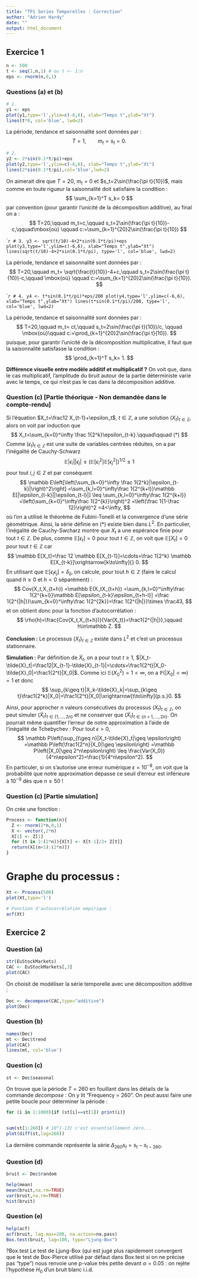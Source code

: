 ```yaml
---
title: "TP1 Series Temporelles : Correction"
author: "Adrien Hardy"
date: ""
output: html_document
---
```

## Exercice 1

```r
n <- 500
t <- seq(1,n,1) # ou t <- 1:n
eps <- rnorm(n,0,1)
```

### Questions (a) et (b)


```r
# 1.
y1 <- eps 
plot(y1,type='l',ylim=c(-6,6), xlab="Temps t",ylab="Xt")
lines(t*0, col='blue', lwd=2)
```

La période, tendance et saisonnalité sont données par :
$$
T=1,\qquad m_t=s_t=0.
$$

```r
# 2.
y2 <- 2*sin(0.1*t/pi)+eps
plot(y2,type='l',ylim=c(-6,6), xlab="Temps t",ylab="Xt")
lines(2*sin(0.1*t/pi),col='blue',lwd=2)
```

On aimerait dire que $T=20$, $m_t= 0$ et $s_t=2\sin(\frac{\pi t}{10})$, mais comme en toute rigueur la saisonnalité doit satisfaire la condition :
$$
\sum_{k=1}^T s_k= 0
$$
par convention (pour garantir l'unicité de la décomposition additive), au final on a : 
$$
T=20,\qquad  m_t=c,\qquad s_t=2\sin(\frac{\pi t}{10})-c,\qquad\mbox{où} \qquad c:=\sum_{k=1}^{20}2\sin(\frac{\pi t}{10})
$$

````r
# 3.
y3 <- sqrt(t/10)-4+2*sin(0.1*t/pi)+eps
plot(y3,type='l',ylim=c(-6,6), xlab="Temps t",ylab="Xt")
lines(sqrt(t/10)-4+2*sin(0.1*t/pi), type='l', col='blue', lwd=2)
```

La période, tendance et saisonnalité sont données par :
$$
T=20,\qquad m_t= \sqrt{\frac{t}{10}}-4+c,\qquad s_t=2\sin(\frac{\pi t}{10})-c,\qquad \mbox{où} \qquad c:=\sum_{k=1}^{20}2\sin(\frac{\pi t}{10}).
$$

````r

# 4.
y4 <- t*sin(0.1*t/pi)*eps/200
plot(y4,type='l',ylim=c(-6,6), xlab="Temps t",ylab="Xt")
lines(t*sin(0.1*t/pi)/200, type='l', col='blue', lwd=2)
```

La période, tendance et saisonnalité sont données par :
$$
T=20,\qquad m_t= ct,\qquad s_t=2\sin(\frac{\pi t}{10})/c, \qquad \mbox{où}\qquad c:=\prod_{k=1}^{20}2\sin(\frac{\pi t}{10}).
$$
puisque, pour garantir l'unicité de la décomposition multiplicative, il faut que la saisonnalité satisfasse la condition :
$$
\prod_{k=1}^T s_k= 1.
$$

**Différence visuelle entre modèle additif et multiplicatif ?**
On voit que, dans le cas multiplicatif, l'amplitude du bruit autour de la partie déterministe varie avec le temps, ce qui n'est pas le cas dans la décomposition additive.



### Question (c) [Partie théorique - Non demandée dans le compte-rendu]



Si l'équation $X_t=\frac12 X_{t-1}+\epsilon_t$, $t\in\mathbb{Z}$,  a une solution $(X_t)_{t\in\mathbb Z}$, alors on voit par induction que 
$$
X_t=\sum_{k=0}^\infty \frac 1{2^k}\epsilon_{t-k}.\qquad\qquad (*)
$$
Comme $(\epsilon_t)_{t\in\mathbb Z}$ est une suite de variables centrées réduites, on a par l'inégalité de Cauchy-Schwarz $$\mathbb E|\epsilon_{i}||\epsilon_{j}|\leq (\mathbb E[\epsilon_{i}^2]\mathbb E[\epsilon_{j}^2])^{1/2}\leq 1$$ pour tout $i,j\in\mathbb Z$ et par conséquent
$$
\mathbb E\left[\left(\sum_{k=0}^\infty \frac 1{2^k}|\epsilon_{t-k}|\right)^2\right]
=\sum_{k,l=0}^\infty\frac 1{2^{k+l}}\mathbb E[|\epsilon_{t-k}||\epsilon_{t-l}|]
\leq \sum_{k,l=0}^\infty\frac 1{2^{k+l}}
=\left(\sum_{k=0}^\infty\frac 1{2^{k}}\right)^2
=\left(\frac 1{1-\frac 12}\right)^2
=4<\infty,
$$
où l'on a utilisé le théorème de Fubini-Tonelli et la convergence d'une série géométrique. Ainsi, la série définie en (*) existe bien dans $L^2$. En particulier, l'inégalité de Cauchy-Swcharz montre que $X_t$ a une espérance finie pour tout $t\in\mathbb Z$. De plus, comme $\mathbb E[\epsilon_t]=0$ pour tout $t\in\mathbb Z$, on voit que $\mathbb E[X_t]=0$ pour tout $t\in\mathbb Z$ car 
$$
\mathbb E[X_t]=\frac 12 \mathbb E[X_{t-1}]=\cdots=\frac 1{2^k} \mathbb E[X_{t-k}]\xrightarrow[k\to\infty]{} 0.
$$
En utilisant que $\mathbb E[\epsilon_i\epsilon_j]=\delta_{ij}$, on calcule, pour tout $h\in\mathbb Z$ (faire le calcul quand $h\geq 0$ et $h<0$ séparément) :
$$
Cov(X_t,X_{t+h})
=\mathbb E(X_tX_{t+h})
=\sum_{k,l=0}^\infty\frac 1{2^{k+l}}\mathbb E[\epsilon_{t-k}\epsilon_{t+h-l}]
=\frac 1{2^{|h|}}\sum_{k=0}^\infty\frac 1{2^{2k}}=\frac 1{2^{|h|}}\times \frac43,
$$
et on obtient donc pour la fonction d'autocorrélation :
$$
\rho(h)=\frac{Cov(X_t,X_{t+h})}{Var(X_t)}=\frac1{2^{|h|}},\qquad h\in\mathbb Z.
$$

**Conclusion :** Le processus $(X_t)_{t\in\mathbb Z}$ existe dans $L^2$ et c'est un processus stationnaire.

**Simulation :** Par définition de $\tilde{X}_t$, on a pour tout $t\geq 1$,
$|X_t-\tilde{X}_t|=\frac12|X_{t-1}-\tilde{X}_{t-1}|=\cdots=\frac1{2^t}|X_0-\tilde{X}_0|=\frac1{2^t}|X_0|$. Comme ici $\mathbb E(X_0^2)=1<\infty$, on a $\mathbb P(|X_0|<\infty)=1$ et donc
$$
\sup_{k\geq t}|X_k-\tilde{X}_k|=\sup_{k\geq t}\frac1{2^k}|X_0|=\frac1{2^t}|X_0|\xrightarrow[t\to\infty]{p.s.}0.
$$

Ainsi, pour approcher $n$ valeurs consécutives du processus $(X_t)_{t\in\mathbb Z}$, on peut simuler $(\tilde{X}_t)_{t\in\{1,\ldots,2n\}}$ et ne conserver que $(\tilde{X}_t)_{t\in\{n+1,\ldots,2n\}}$. On pourrait même quantifier l'erreur de notre approximation à l'aide de l'inégalité de Tchebychev : Pour tout $\epsilon>0$, 
$$
\mathbb P\left(\sup_{t\geq n}|X_t-\tilde{X}_t|\geq \epsilon\right)
=\mathbb P\left(\frac1{2^n}|X_0|\geq \epsilon\right)
=\mathbb P\left(|X_0|\geq 2^n\epsilon\right)
\leq \frac{Var(X_0)}{4^n\epsilon^2}=\frac{1}{4^n\epsilon^2}.
$$
En particuler, si on s'autorise une erreur numérique $\epsilon=10^{-8}$, on voit que la probabilité que notre approximation dépasse ce seuil d'erreur est inférieure à $10^{-9}$ dès que $n\geq 50$ !



### Question (c) [Partie simulation]

On crée une fonction :

```r
Process <- function(n){
  Z <- rnorm(2*n,0,1)
  X <- vector(,2*n) 
  X[1] <- Z[1]
  for (t in 2:(2*n)){X[t] <- X[t-1]/2+ Z[t]}
  return(X[(n+1):(2*n)])
}
```

# Graphe du processus :
```r
Xt <- Process(500)
plot(Xt,type='l')
```



```r
# Fonction d'autocorrélation empirique :
acf(Xt)
```






## Exercice 2

### Question (a)

```r
str(EuStockMarkets)
CAC <- EuStockMarkets[,3]
plot(CAC)
```

On choisit de modéliser la série temporelle avec une décomposition additive :

```r
Dec <- decompose(CAC,type="additive")
plot(Dec)
```

### Question (b)


```r
names(Dec)
mt <- Dec$trend
plot(CAC)
lines(mt, col='blue')
```


### Question (c)
```r
st <- Dec$seasonal
```

On trouve que la période $T=260$ en fouillant dans les détails de la commande $decompose$ : On y lit "Frequency = 260". On peut aussi faire une petite boucle pour déterminer la période :
```r
for (i in 1:1000){if (st[i]==st[1]) print(i)}


sum(st[1:260]) # 10^{-13} c'est essentiellement zéro...
plot(diff(st,lag=260))
```
La dernière commande représente la série $\Delta_{260}s_t=s_{t}-s_{t-260}$.

### Question (d)

```r
bruit <- Dec$random

help(mean)
mean(bruit,na.rm=TRUE)
var(bruit,na.rm=TRUE)
hist(bruit)
```


### Question (e)

```r
help(acf)
acf(bruit, lag.max=200, na.action=na.pass)
Box.test(bruit, lag=100, type="Ljung-Box")
```
?Box.test
Le test de Ljung-Box (qui est jugé plus rapidement convergent que le test de Box-Pierce utilisé par défaut dans Box.test si on ne précise pas "type") nous renvoie une p-value très petite devant $\alpha=0.05$ : on rejète l'hypothèse $H_0$ d'un bruit blanc i.i.d. 

